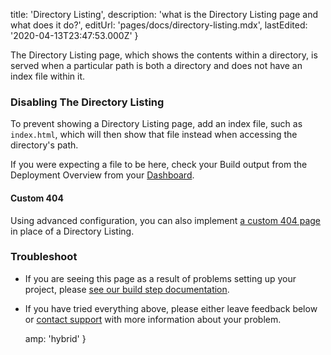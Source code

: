 
  title: 'Directory Listing',
  description: 'what is the Directory Listing page and what does it do?',
  editUrl: 'pages/docs/directory-listing.mdx',
  lastEdited: '2020-04-13T23:47:53.000Z'
}

The Directory Listing page, which shows the contents within a directory, is served when a particular path is both a directory and does not have an index file within it.

### Disabling The Directory Listing

To prevent showing a Directory Listing page, add an index file, such as `index.html`, which will then show that file instead when accessing the directory's path.

If you were expecting a file to be here, check your Build output from the Deployment Overview from your [<OrgName /> Dashboard](/dashboard).

#### Custom 404

Using advanced configuration, you can also implement [a custom 404 page](/docs/configuration#routes/advanced/custom-404) in place of a Directory Listing.

### Troubleshoot

- If you are seeing this page as a result of problems setting up your project, please [see our build step documentation](/docs/v2/build-step).
- If you have tried everything above, please either leave feedback below or [contact support](mailto:support@zeit.co) with more information about your problem.


  amp: 'hybrid'
}
